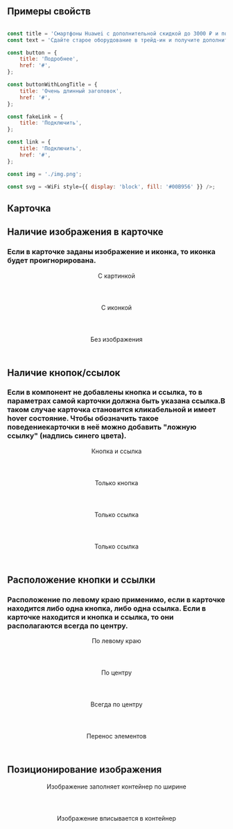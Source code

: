 
## Примеры свойств

```javascript

const title = 'Cмартфоны Huawei с дополнительной скидкой до 3000 ₽ и подарок — до 1000 ₽ на связь';
const text = 'Сдайте старое оборудование в трейд‑ин и получите дополнительную скидку до 3000 ₽ на смартфоны Huawei и до 1000 ₽ на связь в подарок.';

const button = {
    title: 'Подробнее',
    href: '#',
};

const buttonWithLongTitle = {
    title: 'Очень длинный заголовок',
    href: '#',
};

const fakeLink = {
    title: 'Подключить',
};

const link = {
    title: 'Подключить',
    href: '#',
};

const img = './img.png';

const svg = <WiFi style={{ display: 'block', fill: '#00B956' }} />;

```

## Карточка

## Наличие изображения в карточке

### Если в карточке заданы изображение и иконка, то иконка будет проигнорирована.

<Playground>
    <DemoWrapper>
        <Grid guttersLeft="medium" guttersBottom="medium">
            <GridColumn all="3" mobile="12">
                <Header as="h2" hAlign="center" margin>C картинкой</Header>
                <Card title={title} text={text} button={button} link={link} imageSrc={img} />
            </GridColumn>
            <GridColumn all="3" mobile="12">
                <Header as="h2" hAlign="center" margin>C иконкой</Header>
                <Card title={title} text={text} button={button} link={link} svgSrc={svg} />
            </GridColumn>
            <GridColumn all="3" mobile="12">
                <Header as="h2" hAlign="center" margin>Без изображения</Header>
                <Card title={title} text={text} button={button} link={link}/>
            </GridColumn>
        </Grid>
    </DemoWrapper>
</Playground>

## Наличие кнопок/ссылок

### Если в компонент не добавлены кнопка и ссылка, то в параметрах самой карточки должна быть указана ссылка.В таком случае карточка становится кликабельной и имеет hover состояние. Чтобы обозначить такое поведениекарточки в неё можно добавить "ложную ссылку" (надпись синего цвета).

<Playground>
    <DemoWrapper>
        <Grid guttersLeft="medium" guttersBottom="medium">
            <GridColumn all="3" mobile="12">
                <Header as="h2" hAlign="center" margin>Кнопка и ссылка</Header>
                <Card title={title} text={text} button={button} link={link} svgSrc={svg} />
            </GridColumn>
            <GridColumn all="3" mobile="12">
                <Header as="h2" hAlign="center" margin>Только кнопка </Header>
                <Card title={title} text={text} button={button} svgSrc={svg} />
            </GridColumn>
            <GridColumn all="3" mobile="12">
                <Header as="h2" hAlign="center" margin>Только ссылка</Header>
                <Card title={title} text={text}  link={link} svgSrc={svg} />
            </GridColumn>
            <GridColumn all="3" mobile="12">
                <Header as="h2" hAlign="center" margin>Только ссылка</Header>
                <Card title={title} text={text} link={fakeLink} svgSrc={svg} href="#"/>
            </GridColumn>
        </Grid>
    </DemoWrapper>
</Playground>

## Расположение кнопки и ссылки

### Расположение по левому краю применимо, если в карточке находится либо одна кнопка, либо одна ссылка. Если в карточке находится и кнопка и ссылка, то они располагаются всегда по центру.

<Playground>
    <DemoWrapper>
        <Grid guttersLeft="medium" guttersBottom="medium">
            <GridColumn all="3" mobile="12">
                <Header as="h2" hAlign="center" margin>По левому краю</Header>
                <Card title={title} text={text} button={button} svgSrc={svg} isLeftHAlign />
            </GridColumn>
            <GridColumn all="3" mobile="12">
                <Header as="h2" hAlign="center" margin>По центру</Header>
                <Card title={title} text={text} button={button} svgSrc={svg} />
            </GridColumn>
            <GridColumn all="3" mobile="12">
                <Header as="h2" hAlign="center" margin>Всегда по центру</Header>
                <Card title={title} text={text} button={button} link={link} svgSrc={svg} />
            </GridColumn>
            <GridColumn all="3" mobile="12">
                <Header as="h2" hAlign="center" margin>Перенос элементов</Header>
                <Card title={title} text={text} button={buttonWithLongTitle} link={link} svgSrc={svg} />
            </GridColumn>
        </Grid>
    </DemoWrapper>
</Playground>

## Позиционирование изображения

<Playground>
    <DemoWrapper>
        <Grid guttersLeft="medium" guttersBottom="medium">
            <GridColumn all="3" mobile="12">
                <Header as="h2" hAlign="center" margin>Изображение заполняет контейнер по ширине</Header>
                <Card title={title} text={text} link={link} imageSrc={img} />
            </GridColumn>
            <GridColumn all="3" mobile="12">
                <Header as="h2" hAlign="center" margin>Изображение вписывается в контейнер</Header>
                <Card title={title} text={text} button={button} imageSrc={imgShort} objectFit="contain"/>
            </GridColumn>
        </Grid>
    </DemoWrapper>
</Playground>

